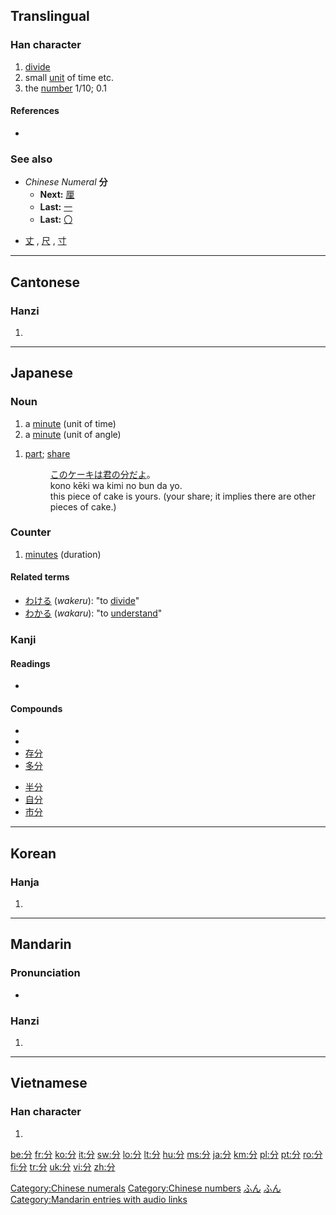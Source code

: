 ==Translingual==
{{stroke order|type=bw}}
===Han character===
{{Han char|rn=18|rad=刀|as=02|sn=4|four=8022<sub>7</sub>|canj=金尸竹 (CSH)}}

# [[divide]]
# small [[unit]] of time etc.
# the [[number]] 1/10; 0.1

====References====
* {{Han ref|kx=0136.040|dkj=01853|dj=0304.120|hdz=10321.030|uh=5206|ud=20998|bh=A4C0|bd=42176}}

===See also===
* ''Chinese Numeral'' '''分'''
** '''Next:''' [[厘]]
** '''Last:''' [[一]]
** '''Last:''' [[〇]]

* [[丈]] , [[尺]] , [[寸]]

[[Category:Chinese numerals]]
[[Category:Chinese numbers]]
----

==Cantonese==

===Hanzi===
{{yue-hanzi|jyut=|y=fan1, fan6}}

# {{defn|Cantonese|sort=刀02}}

----

==Japanese==

===Noun===
{{ja-noun|k|hira=ふん|rom=fun}}

# a [[minute]] (unit of time)
# a [[minute]] (unit of angle)

{{ja-noun|k|hira=ぶん|rom=bun|hidx=ふん'}}
# [[part]]; [[share]]
#: [[この]][[ケーキ]][[は]][[君]][[の]][[分]][[だ]][[よ]]。
#: kono kēki wa kimi no bun da yo.
#: this piece of cake is yours. (your share; it implies there are other pieces of cake.)

===Counter===
{{ja-pos|k|counter|hira=ふん|rom=fun}}

# [[minute]]s (duration)

{{ja-minutes}}

====Related terms====
* [[わける]] (''wakeru''): "to [[divide]]"
* [[わかる]] (''wakaru''): "to [[understand]]"

===Kanji===
{{ja-kanji|grade=2|rs=刀02}}

====Readings====
* {{ja-readings|on=[[ぶん]] (''bun''), [[ふん]] (''fun''), [[ぶ]] (''bu'')|kun=[[わける]] (''wakeru''), [[わかる]] (''wakaru''), [[わかれる]] (''wakareru'')}}

====Compounds====
{{top2}}
*{{term|分類||[[classification]]|tr=[[ぶんるい]], [[bunrui]]|lang=ja|sc=Jpan}}
*{{term|分類学||[[taxonomy]]|tr=[[ぶんるいがく]], [[bunruigaku]]|lang=ja|sc=Jpan}}
* [[存分]]
* [[多分]]
{{mid2}}
* [[半分]]
* [[自分]]
* [[市分]]
{{mid4}}
{{bottom}}

[[Category:1000 Japanese basic words|ふん]]
[[Category:ja:Time|ふん]]

----

==Korean==

===Hanja===
{{ko-hanja|hangeul=분|rv=bun|mr=pun|eumhun=[[나누다|나눌]]|ehrv=nanul|ehmr=nanul|ehy=}}

# {{defn|Korean|sort=刀02}}

----

==Mandarin==

===Pronunciation===
*{{audio|zh-fēn.ogg|audio}}

===Hanzi===
{{cmn-hanzi|pin=[[fēn]] ([[fen1]])|wg=fen<sup>1</sup>}}

# {{defn|Mandarin|sort=刀02}}

[[Category:Mandarin entries with audio links]]

----

==Vietnamese==

===Han character===
{{vi-hantu|[[phân]], [[phận]], [[phần]]|rs=刀02}}

# {{defn|Vietnamese|sort=刀02}}

[[be:分]]
[[fr:分]]
[[ko:分]]
[[it:分]]
[[sw:分]]
[[lo:分]]
[[lt:分]]
[[hu:分]]
[[ms:分]]
[[ja:分]]
[[km:分]]
[[pl:分]]
[[pt:分]]
[[ro:分]]
[[fi:分]]
[[tr:分]]
[[uk:分]]
[[vi:分]]
[[zh:分]]